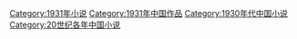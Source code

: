[[Category:1931年小说|Category:1931年小说]]
[[Category:1931年中国作品|Category:1931年中国作品]]
[[Category:1930年代中国小说|Category:1930年代中国小说]]
[[Category:20世纪各年中国小说|Category:20世纪各年中国小说]]